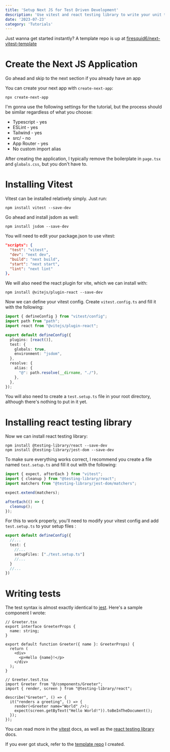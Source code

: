 ```yaml
---
title: 'Setup Next JS for Test Driven Development'
description: 'Use vitest and react testing library to write your unit tests'
date: '2023-07-23'
category: 'Tutorials'
---
```


Just wanna get started instantly? A template repo is up at [firesquid6/next-vitest-template](https://github.com/firesquid6/next-vitest-template)

# Create the Next JS Application
Go ahead and skip to the next section if you already have an app

You can create your next app with `create-next-app`:
```
npx create-next-app
```
I'm gonna use the following settings for the tutorial, but the process should be similar regardless of what you choose:
- Typescript - yes
- ESLint - yes
- Tailwind - yes
- src/ - no
- App Router - yes
- No custom import alias

After creating the application, I typically remove the boilerplate in `page.tsx` and `globals.css`, but you don't have to.

# Installing Vitest
Vitest can be installed relatively simply. Just run:
```
npm install vitest --save-dev
```
Go ahead and install jsdom as well:
```
npm install jsdom --save-dev
```

You will need to edit your package.json to use vitest:
```json
"scripts": {
  "test": "vitest",
  "dev": "next dev",
  "build": "next build",
  "start": "next start",
  "lint": "next lint"
},
```

We will also need the react plugin for vite, which we can install with:
```
npm install @vitejs/plugin-react --save-dev
```
Now we can define your vitest config. Create `vitest.config.ts` and fill it with the following:
```ts
import { defineConfig } from "vitest/config";
import path from "path";
import react from "@vitejs/plugin-react";

export default defineConfig({
  plugins: [react()],
  test: {
    globals: true,
    environment: "jsdom",
  },
  resolve: {
    alias: {
      "@": path.resolve(__dirname, "./"),
    },
  },
});
```
You will also need to create a `test.setup.ts` file in your root directory, although there's nothing to put in it yet.

# Installing react testing library
Now we can install react testing library:
```
npm install @testing-library/react --save-dev 
npm install @testing-library/jest-dom --save-dev
```

To make sure everything works correct, I recommend you create a file named `test.setup.ts` and fill it out with the following:
```ts
import { expect, afterEach } from "vitest";
import { cleanup } from "@testing-library/react";
import matchers from "@testing-library/jest-dom/matchers";

expect.extend(matchers);

afterEach(() => {
  cleanup();
});

```

For this to work properly, you'll need to modify your vitest config and add `test.setup.ts` to your setup files :
```ts
export default defineConfig({
  //...
  test: {
    //...
    setupFiles: ["./test.setup.ts"]
    //...
  }
  //...
})
```

# Writing tests
The test syntax is almost exactly identical to [jest](https://jestjs.io/). Here's a sample component I wrote:
```tsx
// Greeter.tsx
export interface GreeterProps {
  name: string;
}

export default function Greeter({ name }: GreeterProps) {
  return (
    <div>
      <p>Hello {name}!</p>
    </div>
  );
}
```

```tsx
// Greeter.test.tsx
import Greeter from "@/components/Greeter";
import { render, screen } from "@testing-library/react";

describe("Greeter", () => {
  it("renders a greeting", () => {
    render(<Greeter name="World" />);
    expect(screen.getByText("Hello World!")).toBeInTheDocument();
  });
});

```

You can read more in the [vitest](https://vitest.dev/) docs, as well as the  [react testing library](https://testing-library.com/docs/react-testing-library/intro/) docs.

If you ever got stuck, refer to the [template repo](https://github.com/firesquid6/next-vitest-template) I created.